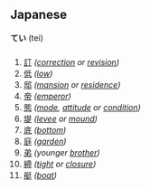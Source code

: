 == Japanese ==
'''てい''' (tei)

=== {{Furigana}} ===

==== {{Onyomi}} ====

# [[訂]] ''([[correction]] or [[revision]])''
# [[低]] ''([[low]])''
# [[邸]] ''([[mansion]] or [[residence]])''
# [[帝]] ''([[emperor]])''
# [[態]] ''([[mode]], [[attitude]] or [[condition]])''
# [[堤]] ''([[levee]] or [[mound]])''
# [[底]] ''([[bottom]])''
# [[庭]] ''([[garden]])''
# [[弟]] ''(younger [[brother]])''
# [[締]] ''([[tight]] or [[closure]])''
# [[艇]] ''([[boat]])''
{{onstub}}